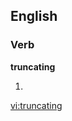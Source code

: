 
==English==

===Verb===
'''truncating'''

# {{present participle of|[[truncate]]}}

[[vi:truncating]]